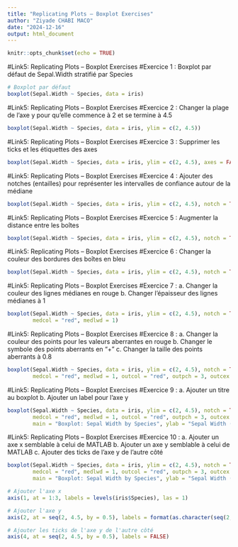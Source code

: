 ```yaml
---
title: "Replicating Plots – Boxplot Exercises"
author: "Ziyade CHABI MACO"
date: "2024-12-16"
output: html_document
---
```


```r
knitr::opts_chunk$set(echo = TRUE)
```

#Link5: Replicating Plots – Boxplot Exercises
#Exercice 1 : Boxplot par défaut de Sepal.Width stratifié par Species
```r
# Boxplot par défaut
boxplot(Sepal.Width ~ Species, data = iris)

```

#Link5: Replicating Plots – Boxplot Exercises
#Exercice 2 : Changer la plage de l'axe y pour qu'elle commence à 2 et se termine à 4.5
```r
boxplot(Sepal.Width ~ Species, data = iris, ylim = c(2, 4.5))

```
#Link5: Replicating Plots – Boxplot Exercises
#Exercice 3 : Supprimer les ticks et les étiquettes des axes
```r
boxplot(Sepal.Width ~ Species, data = iris, ylim = c(2, 4.5), axes = FALSE)

```
#Link5: Replicating Plots – Boxplot Exercises
#Exercice 4 : Ajouter des notches (entailles) pour représenter les intervalles de confiance autour de la médiane
```r
boxplot(Sepal.Width ~ Species, data = iris, ylim = c(2, 4.5), notch = TRUE)

```
#Link5: Replicating Plots – Boxplot Exercises
#Exercice 5 : Augmenter la distance entre les boîtes
```r
boxplot(Sepal.Width ~ Species, data = iris, ylim = c(2, 4.5), notch = TRUE, space = 2)

```

#Link5: Replicating Plots – Boxplot Exercises
#Exercice 6 : Changer la couleur des bordures des boîtes en bleu
```r
boxplot(Sepal.Width ~ Species, data = iris, ylim = c(2, 4.5), notch = TRUE, border = "blue")

```
#Link5: Replicating Plots – Boxplot Exercises
#Exercice 7 :
a. Changer la couleur des lignes médianes en rouge
b. Changer l'épaisseur des lignes médianes à 1
```r
boxplot(Sepal.Width ~ Species, data = iris, ylim = c(2, 4.5), notch = TRUE, border = "blue",
        medcol = "red", medlwd = 1)

```
#Link5: Replicating Plots – Boxplot Exercises
#Exercice 8 :
a. Changer la couleur des points pour les valeurs aberrantes en rouge
b. Changer le symbole des points aberrants en "+"
c. Changer la taille des points aberrants à 0.8
```r
boxplot(Sepal.Width ~ Species, data = iris, ylim = c(2, 4.5), notch = TRUE, border = "blue",
        medcol = "red", medlwd = 1, outcol = "red", outpch = 3, outcex = 0.8)

```
#Link5: Replicating Plots – Boxplot Exercises
#Exercice 9 :
a. Ajouter un titre au boxplot
b. Ajouter un label pour l'axe y
```r
boxplot(Sepal.Width ~ Species, data = iris, ylim = c(2, 4.5), notch = TRUE, border = "blue",
        medcol = "red", medlwd = 1, outcol = "red", outpch = 3, outcex = 0.8,
        main = "Boxplot: Sepal Width by Species", ylab = "Sepal Width (cm)")

```
#Link5: Replicating Plots – Boxplot Exercises
#Exercice 10 :
a. Ajouter un axe x semblable à celui de MATLAB
b. Ajouter un axe y semblable à celui de MATLAB
c. Ajouter des ticks de l'axe y de l'autre côté
```r
boxplot(Sepal.Width ~ Species, data = iris, ylim = c(2, 4.5), notch = TRUE, border = "blue",
        medcol = "red", medlwd = 1, outcol = "red", outpch = 3, outcex = 0.8,
        main = "Boxplot: Sepal Width by Species", ylab = "Sepal Width (cm)", axes = FALSE)

# Ajouter l'axe x
axis(1, at = 1:3, labels = levels(iris$Species), las = 1)

# Ajouter l'axe y
axis(2, at = seq(2, 4.5, by = 0.5), labels = format(as.character(seq(2, 4.5, by = 0.5)), drop0trailing = TRUE))

# Ajouter les ticks de l'axe y de l'autre côté
axis(4, at = seq(2, 4.5, by = 0.5), labels = FALSE)

```

